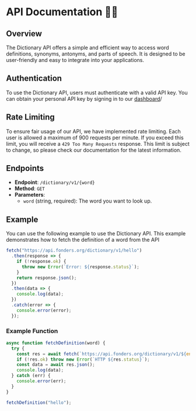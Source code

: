 # API Documentation 👨‍💻
## Overview
The Dictionary API offers a simple and efficient way to access word definitions, synonyms, antonyms, and parts of speech. It is designed to be user-friendly and easy to integrate into your applications.


## Authentication
To use the Dictionary API, users must authenticate with a valid API key. You can obtain your personal API key by signing in to our [dashboard](https://dashboard.fonders.org)/

## Rate Limiting
To ensure fair usage of our API, we have implemented rate limiting. Each user is allowed a maximum of 900 requests per minute. If you exceed this limit, you will receive a `429 Too Many Requests` response. This limit is subject to change, so please check our documentation for the latest information.

## Endpoints
- **Endpoint**: `/dictionary/v1/{word}`
- **Method**: `GET`
- **Parameters**:
  - `word` (string, required): The word you want to look up.


## Example

You can use the following example to use the Dictionary API. This example demonstrates how to fetch the definition of a word from the API

```javascript copy
fetch("https://api.fonders.org/dictionary/v1/hello")
  .then(response => {
    if (!response.ok) {
      throw new Error(`Error: ${response.status}`);
    }
    return response.json();
  })
  .then(data => {
    console.log(data);
  })
  .catch(error => {
    console.error(error);
  });
```

### Example Function
```javascript copy
async function fetchDefinition(word) {
  try {
    const res = await fetch(`https://api.fonders.org/dictionary/v1/${encodeURIComponent(word)}`);
    if (!res.ok) throw new Error(`HTTP ${res.status}`);
    const data = await res.json();
    console.log(data);
  } catch (err) {
    console.error(err);
  }
}

fetchDefinition("hello");
```